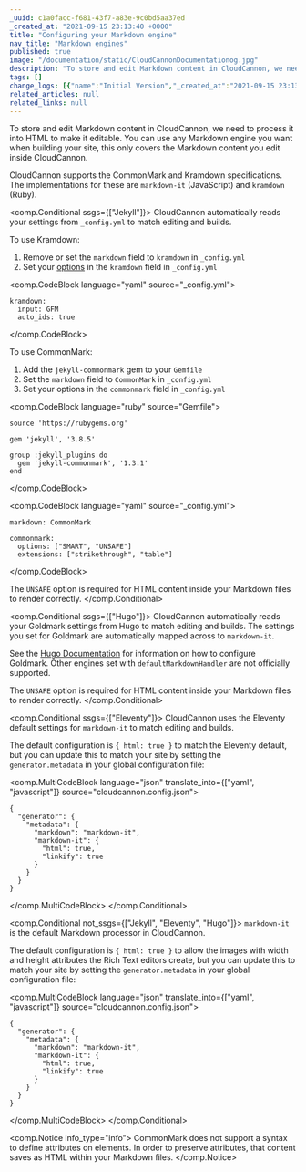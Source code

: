 ```yaml
---
_uuid: c1a0facc-f681-43f7-a83e-9c0bd5aa37ed
_created_at: "2021-09-15 23:13:40 +0000"
title: "Configuring your Markdown engine"
nav_title: "Markdown engines"
published: true
image: "/documentation/static/CloudCannonDocumentationog.jpg"
description: "To store and edit Markdown content in CloudCannon, we need to process it into HTML to make it editable. CloudCannon supports the CommonMark and Kramdown specifications. The implementations for these are markdown-it (JavaScript) and kramdown (Ruby)."
tags: []
change_logs: [{"name":"Initial Version","_created_at":"2021-09-15 23:13:40 +0000"}]
related_articles: null
related_links: null
---
```


To store and edit Markdown content in CloudCannon, we need to process it into HTML to make it editable. You can use any Markdown engine you want when building your site, this only covers the Markdown content you edit inside CloudCannon.

CloudCannon supports the CommonMark and Kramdown specifications. The implementations for these are `markdown-it` (JavaScript) and `kramdown` (Ruby).



<comp.Conditional ssgs={["Jekyll"]}>
  CloudCannon automatically reads your settings from `_config.yml` to match editing and builds.

  To use Kramdown:

  1. Remove or set the `markdown` field to `kramdown` in `_config.yml`
  2. Set your [options](https://kramdown.gettalong.org/options.html) in the `kramdown` field in `_config.yml`

  <comp.CodeBlock language="yaml" source="_config.yml">
  ```
  kramdown:
    input: GFM
    auto_ids: true
  ```
  </comp.CodeBlock>

  To use CommonMark:

  1. Add the `jekyll-commonmark` gem to your `Gemfile`
  2. Set the `markdown` field to `CommonMark` in `_config.yml`
  3. Set your options in the `commonmark` field in `_config.yml`

  <comp.CodeBlock language="ruby" source="Gemfile">
  ```
  source 'https://rubygems.org'

  gem 'jekyll', '3.8.5'

  group :jekyll_plugins do
    gem 'jekyll-commonmark', '1.3.1'
  end
  ```
  </comp.CodeBlock>

  <comp.CodeBlock language="yaml" source="_config.yml">
  ```
  markdown: CommonMark

  commonmark:
    options: ["SMART", "UNSAFE"]
    extensions: ["strikethrough", "table"]
  ```
  </comp.CodeBlock>

  The `UNSAFE` option is required for HTML content inside your Markdown files to render correctly.
</comp.Conditional>



<comp.Conditional ssgs={["Hugo"]}>
  CloudCannon automatically reads your Goldmark settings from Hugo to match editing and builds. The settings you set for Goldmark are automatically mapped across to `markdown-it`.

  See the [Hugo Documentation](https://gohugo.io/getting-started/configuration-markup#goldmark) for information on how to configure Goldmark. Other engines set with `defaultMarkdownHandler` are not officially supported.

  The `UNSAFE` option is required for HTML content inside your Markdown files to render correctly.
</comp.Conditional>



<comp.Conditional ssgs={["Eleventy"]}>
  CloudCannon uses the Eleventy default settings for `markdown-it` to match editing and builds.

  The default configuration is `{ html: true }` to match the Eleventy default, but you can update this to match your site by setting the `generator.metadata` in your global configuration file:

  <comp.MultiCodeBlock language="json" translate_into={["yaml", "javascript"]} source="cloudcannon.config.json">
  ```
  {
    "generator": {
      "metadata": {
        "markdown": "markdown-it",
        "markdown-it": {
          "html": true,
          "linkify": true
        }
      }
    }
  }
  ```
  </comp.MultiCodeBlock>
</comp.Conditional>



<comp.Conditional not_ssgs={["Jekyll", "Eleventy", "Hugo"]}>
  `markdown-it` is the default Markdown processor in CloudCannon.

  The default configuration is `{ html: true }` to allow the images with width and height attributes the Rich Text editors create, but you can update this to match your site by setting the `generator.metadata` in your global configuration file:

  <comp.MultiCodeBlock language="json" translate_into={["yaml", "javascript"]} source="cloudcannon.config.json">
  ```
  {
    "generator": {
      "metadata": {
        "markdown": "markdown-it",
        "markdown-it": {
          "html": true,
          "linkify": true
        }
      }
    }
  }
  ```
  </comp.MultiCodeBlock>
</comp.Conditional>



<comp.Notice info_type="info">
  CommonMark does not support a syntax to define attributes on elements. In order to preserve attributes, that content saves as HTML within your Markdown files.
</comp.Notice>
